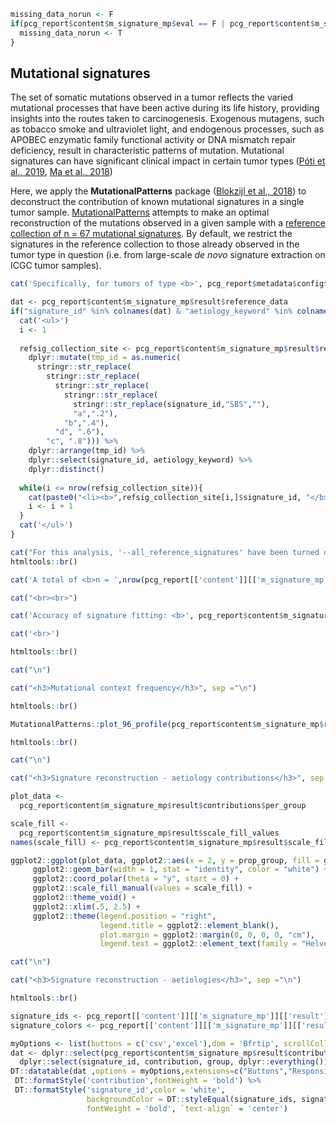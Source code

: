 

```r
missing_data_norun <- F
if(pcg_report$content$m_signature_mp$eval == F | pcg_report$content$m_signature_mp$missing_data == T){
  missing_data_norun <- T
}
```


## Mutational signatures

The set of somatic mutations observed in a tumor reflects the varied mutational processes that have been active during its life history, providing insights into the routes taken to carcinogenesis. Exogenous mutagens, such as tobacco smoke and ultraviolet light, and endogenous processes, such as APOBEC enzymatic family functional activity or DNA mismatch repair deficiency, result in characteristic patterns of mutation. Mutational signatures can have significant clinical impact in certain tumor types ([Póti et al., 2019](https://www.ncbi.nlm.nih.gov/pubmed/31727117), [Ma et al., 2018](https://www.ncbi.nlm.nih.gov/pubmed/30120226))

Here, we apply the **MutationalPatterns** package ([Blokzijl et al., 2018](https://www.ncbi.nlm.nih.gov/pubmed/29695279)) to deconstruct the contribution of known mutational signatures in a single tumor sample. [MutationalPatterns](https://github.com/UMCUGenetics/MutationalPatterns) attempts to make an optimal reconstruction of the mutations observed in a given sample with a [reference collection of n = 67 mutational signatures](https://www.ncbi.nlm.nih.gov/pubmed/32025018). By default, we restrict the signatures in the reference collection to those already observed in the tumor type in question (i.e. from large-scale <i>de novo</i> signature extraction on ICGC tumor samples). 



```r

cat('Specifically, for tumors of type <b>', pcg_report$metadata$config$t_props$tumor_type,'</b>, mutational signature reconstruction is here limited to the following reference collection:<br>',sep="")

dat <- pcg_report$content$m_signature_mp$result$reference_data
if("signature_id" %in% colnames(dat) & "aetiology_keyword" %in% colnames(dat)){
  cat('<ul>')
  i <- 1
  
  refsig_collection_site <- pcg_report$content$m_signature_mp$result$reference_data %>%
    dplyr::mutate(tmp_id = as.numeric(
      stringr::str_replace(
        stringr::str_replace(
          stringr::str_replace(
            stringr::str_replace(
              stringr::str_replace(signature_id,"SBS",""),
              "a",".2"),
            "b",".4"),
          "d", ".6"),
        "c", ".8"))) %>%
    dplyr::arrange(tmp_id) %>%
    dplyr::select(signature_id, aetiology_keyword) %>%
    dplyr::distinct()
  
  while(i <= nrow(refsig_collection_site)){
    cat(paste0("<li><b>",refsig_collection_site[i,]$signature_id, "</b> - ", refsig_collection_site[i,]$aetiology_keyword),'</li>\n')
    i <- i + 1
  }
  cat('</ul>')
}

```   


```r
cat("For this analysis, '--all_reference_signatures' have been turned on, which means that all reference signatures (n = 60) have been considered during optimal reconstruction of the mutational profile with reference signatures",sep="\n")
htmltools::br()

```

```r

cat('A total of <b>n = ',nrow(pcg_report[['content']][['m_signature_mp']][['variant_set']]$all), '</b> SNVs were used for the mutational signature analysis of this tumor.', sep = '')

cat("<br><br>")

cat('Accuracy of signature fitting: <b>', pcg_report$content$m_signature_mp$result$goodness_of_fit, '% </b> (reflects how well the mutational profile can be reconstructed with signatures from the reference collection)', sep = '')

cat('<br>')
```


```r
htmltools::br()

cat("\n")

cat("<h3>Mutational context frequency</h3>", sep ="\n")

htmltools::br()
```


```r

MutationalPatterns::plot_96_profile(pcg_report$content$m_signature_mp$result$mut_mat,colors = RColorBrewer::brewer.pal(6, "Dark2"), ymax = 0.3)

```   


```r
htmltools::br()

cat("\n")

cat("<h3>Signature reconstruction - aetiology contributions</h3>", sep ="\n")

```

```r
plot_data <- 
  pcg_report$content$m_signature_mp$result$contributions$per_group

scale_fill <- 
  pcg_report$content$m_signature_mp$result$scale_fill_values
names(scale_fill) <- pcg_report$content$m_signature_mp$result$scale_fill_names

ggplot2::ggplot(plot_data, ggplot2::aes(x = 2, y = prop_group, fill = group)) +
     ggplot2::geom_bar(width = 1, stat = "identity", color = "white") +
     ggplot2::coord_polar(theta = "y", start = 0) +
     ggplot2::scale_fill_manual(values = scale_fill) +
     ggplot2::theme_void() + 
     ggplot2::xlim(.5, 2.5) +
     ggplot2::theme(legend.position = "right",
                    legend.title = ggplot2::element_blank(),
                    plot.margin = ggplot2::margin(0, 0, 0, 0, "cm"),
                    legend.text = ggplot2::element_text(family = "Helvetica", size = 14))


```


```r

cat("\n")

cat("<h3>Signature reconstruction - aetiologies</h3>", sep ="\n")

htmltools::br()
```

```r

signature_ids <- pcg_report[['content']][['m_signature_mp']][['result']][['contributions']][['per_signature']]$signature_id
signature_colors <- pcg_report[['content']][['m_signature_mp']][['result']][['contributions']][['per_signature']]$col

myOptions <- list(buttons = c('csv','excel'),dom = 'Bfrtip', scrollCollapse = T)
dat <- dplyr::select(pcg_report$content$m_signature_mp$result$contributions$per_signature, -c(sample_id,col,prop_signature)) %>%
  dplyr::select(signature_id, contribution, group, dplyr::everything())
DT::datatable(dat ,options = myOptions,extensions=c("Buttons","Responsive"),escape=F) %>%
 DT::formatStyle('contribution',fontWeight = 'bold') %>%
 DT::formatStyle('signature_id',color = 'white', 
                 backgroundColor = DT::styleEqual(signature_ids, signature_colors), 
                 fontWeight = 'bold', `text-align` = 'center')
```
<br>
